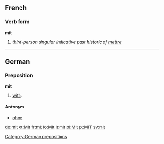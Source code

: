==French==
===Verb form===
'''mit'''

# ''third-person singular indicative past historic of [[mettre]]''

----

==German==
===Preposition===
'''mit'''

#[[with]].

====Antonym====
*[[ohne]]

[[Category:German prepositions]]

[[de:mit]]
[[et:Mit]]
[[fr:mit]]
[[io:Mit]]
[[it:mit]]
[[pl:Mit]]
[[pt:MIT]]
[[sv:mit]]